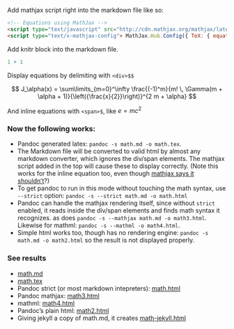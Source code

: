

Add mathjax script right into the markdown file like so:

```html
<!-- Equations using MathJax -->
<script type="text/javascript" src="http://cdn.mathjax.org/mathjax/latest/MathJax.js?config=TeX-AMS-MML_HTMLorMML"></script>
<script type="text/x-mathjax-config"> MathJax.Hub.Config({ TeX: { equationNumbers: {autoNumber: "all"} } });       </script>
```


<!-- Equations using MathJax -->
<script type="text/javascript" src="http://cdn.mathjax.org/mathjax/latest/MathJax.js?config=TeX-AMS-MML_HTMLorMML"></script>
<script type="text/x-mathjax-config"> MathJax.Hub.Config({ TeX: { equationNumbers: {autoNumber: "all"} } });       </script>


Add knitr block into the markdown file.  

```r
1 + 1
```


Display equations by delimiting with `<div>$$`

<div>$$  J_\alpha(x) = \sum\limits_{m=0}^\infty \frac{(-1)^m}{m! \, \Gamma(m + \alpha + 1)}{\left({\frac{x}{2}}\right)}^{2 m + \alpha} $$</div>

And inline equations with `<span>$`, like <span>$e = mc^2$</span>


### Now the following works:

* Pandoc generated latex: `pandoc -s math.md -o math.tex`.  
* The Markdown file will be converted to valid html by almost any markdown converter, which ignores the div/span elements.  The mathjax script added in the top will cause these to display correctly.  (Note this works for the inline equation too, even though [mathjax says it shouldn't](http://www.mathjax.org/docs/2.0/start.html#tex-and-latex-input)?)
* To get pandoc to run in this mode without touching the math syntax, use `--strict` option: `pandoc -s --strict math.md -o math.html`
* Pandoc can handle the mathjax rendering itself, since without `strict` enabled, it reads inside the div/span elements and finds math syntax it recognizes. as does `pandoc -s --mathjax math.md -o math3.html`.  Likewise for mathml: `pandoc -s --mathml -o math4.html`. 
* Simple html works too, though has no rendering engine: `pandoc -s math.md -o math2.html` so the result is not displayed properly. 


### See results
* [math.md](https://github.com/cboettig/sandbox/blob/master/math.md)
* [math.tex](https://github.com/cboettig/sandbox/blob/master/math.tex)
* Pandoc strict (or most markdown intepreters): [math.html](http://cboettig.github.com/sandbox/math3.html)
* Pandoc mathjax: [math3.html](http://cboettig.github.com/sandbox/math3.html)
* mathml: [math4.html](http://cboettig.github.com/sandbox/math4.html)
* Pandoc's plain html: [math2.html](http://cboettig.github.com/sandbox/math2.html)
* Giving jekyll a copy of math.md, it creates [math-jekyll.html](http://cboettig.github.com/sandbox/math-jekyll.html)

